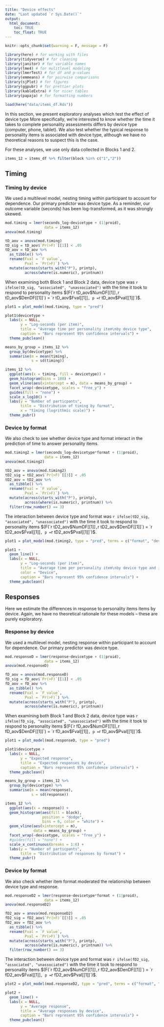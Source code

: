 ```yaml
---
title: "Device effects"
date: "Last updated `r Sys.Date()`"
output: 
  html_document:
    toc: TRUE
    toc_float: TRUE
---
```



```r
knitr::opts_chunk$set(warning = F, message = F)
```

```r
library(here) # for working with files
library(tidyverse) # for cleaning
library(janitor) # for variable names
library(lme4) # for mulitlevel modeling
library(lmerTest) # for df and p-values
library(emmeans) # for pairwise comparisons
library(sjPlot) # for figures
library(ggpubr) # for prettier plots
library(kableExtra) # for nicer tables
library(papaja) # for formatting numbers
```

```r
load(here("data/items_df.Rds"))
```

In this section, we present exploratory analyses which test the effect of device type More specifically, we're interested to know whether the time it takes to complete personality assessments differs by device type (computer, phone, tablet). We also test whether the typical response to personality items is associated with device type, although we have no theoretical reasons to suspect this is the case.

For these analyses, we use only data collected in Blocks 1 and 2.


```r
items_12 = items_df %>% filter(block %in% c("1","2"))
```



## Timing

### Timing by device

We used a multilevel model, nesting timing within participant to account for dependence. Our primary predictor was device type. As a reminder, our outcome variable (seconds) has been log-transformed, as it was strongly skewed.

```r
mod.timing = lmer(seconds_log~devicetype + (1|proid), 
                  data = items_12)
anova(mod.timing)
```



```r
tD_aov = anova(mod.timing)
tD_sig = tD_aov$`Pr(>F)`[[1]] < .05
tD_aov = tD_aov %>% 
  as_tibble() %>% 
  rename(Fval = `F value`,
         Pval = `Pr(>F)`) %>% 
  mutate(across(starts_with("P"), printp),
         across(where(is.numeric), printnum))
```

When examining both Block 1 and Block 2 data, device type was `r ifelse(tD_sig, "associated", "unassociated")` with the time it took to respond to personality items $(F(`r tD_aov$NumDF[[1]]`, `r tD_aov$DenDF[[1]]`) = `r tD_aov$Fval[[1]]`, p = `r tD_aov$Pval[[1]]`)$.

```r
plot1 = plot_model(mod.timing, type = "pred") 

plot1$devicetype +
  labs(x = NULL,
       y = "Log-seconds (per item)",
       title = "Average time per personality item\nby device type",
       caption = "Bars represent 95% confidence intervals") +
  theme_pubclean()
```

```r
means_by_group = items_12 %>%
  group_by(devicetype) %>% 
  summarise(m = mean(timing),
            s = sd(timing))

items_12 %>%
  ggplot(aes(x = timing, fill = devicetype)) +
  geom_histogram(bins = 100) +
  geom_vline(aes(xintercept = m), data = means_by_group) +
  facet_wrap(~devicetype, scales = "free_y") +
  guides(fill = "none") +
  scale_x_log10() +
  labs(y = "Number of particpants",
       title = "Distribution of timing by format",
       x = "timing (logrithmic scale)") +
  theme_pubr()
```

### Device by format

We also check to see whether device type and format interact in the prediction of time to answer personality items.

```r
mod.timing2 = lmer(seconds_log~devicetype*format + (1|proid), 
                  data = items_12)
anova(mod.timing2)
```



```r
tD2_aov = anova(mod.timing2)
tD2_sig = tD2_aov$`Pr(>F)`[[3]] < .05
tD2_aov = tD2_aov %>% 
  as_tibble() %>% 
  rename(Fval = `F value`,
         Pval = `Pr(>F)`) %>% 
  mutate(across(starts_with("P"), printp),
         across(where(is.numeric), printnum)) %>% 
  filter(row_number() == 3)
```

The interaction between device type and format was `r ifelse(tD2_sig, "associated", "unassociated")` with the time it took to respond to personality items $(F(`r tD2_aov$NumDF[[1]]`, `r tD2_aov$DenDF[[1]]`) = `r tD2_aov$Fval[[1]]`, p = `r tD2_aov$Pval[[1]]`)$.


```r
plot1 = plot_model(mod.timing2, type = "pred", terms = c("format", "devicetype")) 

plot1 +
  geom_line() +
  labs(x = NULL,
       y = "Log-seconds (per item)",
       title = "Average time per personality item\nby device type and item format",
       color = "Device",
       caption = "Bars represent 95% confidence intervals") +
  theme_pubclean()
```

## Responses

Here we estimate the differences in response to personality items items by device. Again, we have no theoretical rationale for these models -- these are purely exploratory.

### Response by device

We used a multilevel model, nesting response within participant to account for dependence. Our primary predictor was device type. 

```r
mod.responseD = lmer(response~devicetype + (1|proid), 
                  data = items_12)
anova(mod.responseD)
```



```r
fD_aov = anova(mod.responseD)
fD_sig = fD_aov$`Pr(>F)`[[1]] < .05
fD_aov = fD_aov %>% 
  as_tibble() %>% 
  rename(Fval = `F value`,
         Pval = `Pr(>F)`) %>% 
  mutate(across(starts_with("P"), printp),
         across(where(is.numeric), printnum))
```

When examining both Block 1 and Block 2 data, device type was `r ifelse(fD_sig, "associated", "unassociated")` with the time it took to respond to personality items $(F(`r fD_aov$NumDF[[1]]`, `r fD_aov$DenDF[[1]]`) = `r fD_aov$Fval[[1]]`, p = `r fD_aov$Pval[[1]]`)$.

```r
plot1 = plot_model(mod.responseD, type = "pred") 

plot1$devicetype +
  labs(x = NULL,
       y = "Expected response",
       title = "Expected responses by device",
       caption = "Bars represent 95% confidence intervals") +
  theme_pubclean()
```

```r
means_by_group = items_12 %>%
  group_by(devicetype) %>% 
  summarise(m = mean(response),
            s = sd(response))

items_12 %>%
  ggplot(aes(x = response)) +
  geom_histogram(aes(fill = block),
                 position = "dodge",
                 bins = 6, color = "white") +
  geom_vline(aes(xintercept = m), 
             data = means_by_group) +
  facet_wrap(~devicetype, scales = "free_y") +
  #guides(fill = "none") +
  scale_x_continuous(breaks = 1:6) +
  labs(y = "Number of particpants",
       title = "Distribution of responses by format") +
  theme_pubr()
```

### Device by format

We also check whether item format moderated the relationship between device type and response.

```r
mod.responseD2 = lmer(response~devicetype*format + (1|proid), 
                  data = items_12)
anova(mod.responseD2)
```



```r
fD2_aov = anova(mod.responseD2)
fD2_sig = fD2_aov$`Pr(>F)`[[3]] < .05
fD2_aov = fD2_aov %>% 
  as_tibble() %>% 
  rename(Fval = `F value`,
         Pval = `Pr(>F)`) %>% 
  mutate(across(starts_with("P"), printp),
         across(where(is.numeric), printnum)) %>% 
  filter(row_number() == 3)
```

The interaction between device type and format was `r ifelse(fD2_sig, "associated", "unassociated")` with the time it took to respond to personality items $(F(`r fD2_aov$NumDF[[1]]`, `r fD2_aov$DenDF[[1]]`) = `r fD2_aov$Fval[[1]]`, p = `r fD2_aov$Pval[[1]]`)$.

```r
plot2 = plot_model(mod.responseD2, type = "pred", terms = c("format", "devicetype")) 

plot2 +
  geom_line() +
  labs(x = NULL,
       y = "Average response",
       title = "Average responses by device",
       caption = "Bars represent 95% confidence intervals") +
  theme_pubclean()
```
